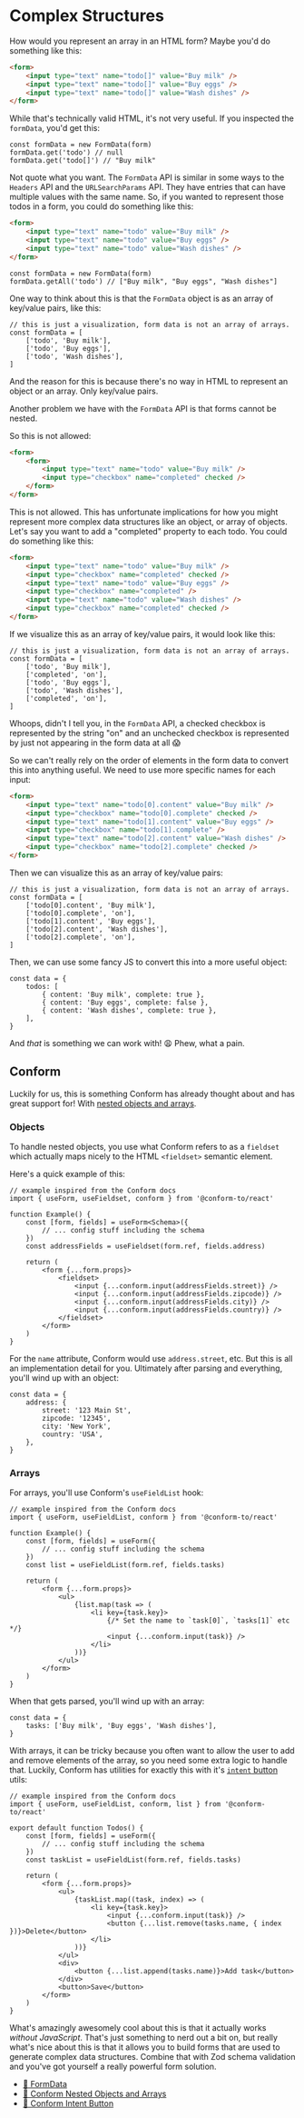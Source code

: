 # Complex Structures

How would you represent an array in an HTML form? Maybe you'd do something like
this:

```html
<form>
	<input type="text" name="todo[]" value="Buy milk" />
	<input type="text" name="todo[]" value="Buy eggs" />
	<input type="text" name="todo[]" value="Wash dishes" />
</form>
```

While that's technically valid HTML, it's not very useful. If you inspected the
`formData`, you'd get this:

```tsx
const formData = new FormData(form)
formData.get('todo') // null
formData.get('todo[]') // "Buy milk"
```

Not quote what you want. The `FormData` API is similar in some ways to the
`Headers` API and the `URLSearchParams` API. They have entries that can have
multiple values with the same name. So, if you wanted to represent those todos
in a form, you could do something like this:

```html
<form>
	<input type="text" name="todo" value="Buy milk" />
	<input type="text" name="todo" value="Buy eggs" />
	<input type="text" name="todo" value="Wash dishes" />
</form>
```

```tsx
const formData = new FormData(form)
formData.getAll('todo') // ["Buy milk", "Buy eggs", "Wash dishes"]
```

One way to think about this is that the `FormData` object is as an array of
key/value pairs, like this:

```tsx remove=1 nonumber
// this is just a visualization, form data is not an array of arrays.
const formData = [
	['todo', 'Buy milk'],
	['todo', 'Buy eggs'],
	['todo', 'Wash dishes'],
]
```

And the reason for this is because there's no way in HTML to represent an object
or an array. Only key/value pairs.

Another problem we have with the `FormData` API is that forms cannot be nested.

So this is not allowed:

```html remove=2-5 nonumber
<form>
	<form>
		<input type="text" name="todo" value="Buy milk" />
		<input type="checkbox" name="completed" checked />
	</form>
</form>
```

This is not allowed. This has unfortunate implications for how you might
represent more complex data structures like an object, or array of objects.
Let's say you want to add a "completed" property to each todo. You could do
something like this:

```html
<form>
	<input type="text" name="todo" value="Buy milk" />
	<input type="checkbox" name="completed" checked />
	<input type="text" name="todo" value="Buy eggs" />
	<input type="checkbox" name="completed" />
	<input type="text" name="todo" value="Wash dishes" />
	<input type="checkbox" name="completed" checked />
</form>
```

If we visualize this as an array of key/value pairs, it would look like this:

```tsx remove=1 nonumber
// this is just a visualization, form data is not an array of arrays.
const formData = [
	['todo', 'Buy milk'],
	['completed', 'on'],
	['todo', 'Buy eggs'],
	['todo', 'Wash dishes'],
	['completed', 'on'],
]
```

Whoops, didn't I tell you, in the `FormData` API, a checked checkbox is
represented by the string "on" and an unchecked checkbox is represented by
just not appearing in the form data at all 😱

So we can't really rely on the order of elements in the form data to convert
this into anything useful. We need to use more specific names for each input:

```html
<form>
	<input type="text" name="todo[0].content" value="Buy milk" />
	<input type="checkbox" name="todo[0].complete" checked />
	<input type="text" name="todo[1].content" value="Buy eggs" />
	<input type="checkbox" name="todo[1].complete" />
	<input type="text" name="todo[2].content" value="Wash dishes" />
	<input type="checkbox" name="todo[2].complete" checked />
</form>
```

Then we can visualize this as an array of key/value pairs:

```tsx remove=1 nonumber
// this is just a visualization, form data is not an array of arrays.
const formData = [
	['todo[0].content', 'Buy milk'],
	['todo[0].complete', 'on'],
	['todo[1].content', 'Buy eggs'],
	['todo[2].content', 'Wash dishes'],
	['todo[2].complete', 'on'],
]
```

Then, we can use some fancy JS to convert this into a more useful object:

```tsx
const data = {
	todos: [
		{ content: 'Buy milk', complete: true },
		{ content: 'Buy eggs', complete: false },
		{ content: 'Wash dishes', complete: true },
	],
}
```

And _that_ is something we can work with! 😩 Phew, what a pain.

## Conform

Luckily for us, this is something Conform has already thought about and has
great support for! With [nested objects and arrays](https://conform.guide/complex-structures).

### Objects

To handle nested objects, you use what Conform refers to as
a `fieldset` which actually maps nicely to the HTML `<fieldset>` semantic
element.

Here's a quick example of this:

```tsx line=8,13-16
// example inspired from the Conform docs
import { useForm, useFieldset, conform } from '@conform-to/react'

function Example() {
	const [form, fields] = useForm<Schema>({
		// ... config stuff including the schema
	})
	const addressFields = useFieldset(form.ref, fields.address)

	return (
		<form {...form.props}>
			<fieldset>
				<input {...conform.input(addressFields.street)} />
				<input {...conform.input(addressFields.zipcode)} />
				<input {...conform.input(addressFields.city)} />
				<input {...conform.input(addressFields.country)} />
			</fieldset>
		</form>
	)
}
```

For the `name` attribute, Conform would use `address.street`, etc. But this is
all an implementation detail for you. Ultimately after parsing and everything,
you'll wind up with an object:

```tsx
const data = {
	address: {
		street: '123 Main St',
		zipcode: '12345',
		city: 'New York',
		country: 'USA',
	},
}
```

### Arrays

For arrays, you'll use Conform's `useFieldList` hook:

```tsx
// example inspired from the Conform docs
import { useForm, useFieldList, conform } from '@conform-to/react'

function Example() {
	const [form, fields] = useForm({
		// ... config stuff including the schema
	})
	const list = useFieldList(form.ref, fields.tasks)

	return (
		<form {...form.props}>
			<ul>
				{list.map(task => (
					<li key={task.key}>
						{/* Set the name to `task[0]`, `tasks[1]` etc */}
						<input {...conform.input(task)} />
					</li>
				))}
			</ul>
		</form>
	)
}
```

When that gets parsed, you'll wind up with an array:

```tsx
const data = {
	tasks: ['Buy milk', 'Buy eggs', 'Wash dishes'],
}
```

With arrays, it can be tricky because you often want to allow the user to add
and remove elements of the array, so you need some extra logic to handle that.
Luckily, Conform has utilities for exactly this with it's
[`intent` button](https://conform.guide/intent-button) utils:

```tsx
// example inspired from the Conform docs
import { useForm, useFieldList, conform, list } from '@conform-to/react'

export default function Todos() {
	const [form, fields] = useForm({
		// ... config stuff including the schema
	})
	const taskList = useFieldList(form.ref, fields.tasks)

	return (
		<form {...form.props}>
			<ul>
				{taskList.map((task, index) => (
					<li key={task.key}>
						<input {...conform.input(task)} />
						<button {...list.remove(tasks.name, { index })}>Delete</button>
					</li>
				))}
			</ul>
			<div>
				<button {...list.append(tasks.name)}>Add task</button>
			</div>
			<button>Save</button>
		</form>
	)
}
```

What's amazingly awesomely cool about this is that it actually works
_without JavaScript_. That's just something to nerd out a bit on, but really
what's nice about this is that it allows you to build forms that are used to
generate complex data structures. Combine that with Zod schema validation and
you've got yourself a really powerful form solution.

- [📜 FormData](https://developer.mozilla.org/en-US/docs/Web/API/FormData)
- [📜 Conform Nested Objects and Arrays](https://conform.guide/complex-structures)
- [📜 Conform Intent Button](https://conform.guide/intent-button)
